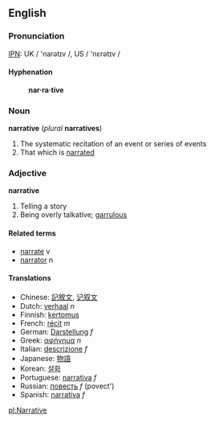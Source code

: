 {{rfc}}
==English==
===Pronunciation===
[[wiktionary:Pronunciation_key|IPN]]: UK / 'narətɪv /, US / 'nɛrətɪv /
====Hyphenation====
:'''nar&middot;ra&middot;tive'''

===Noun===
'''narrative''' (''plural'' '''narratives''')
# The systematic recitation of an event or series of events
# That which is [[narrate]]d

===Adjective===
'''narrative'''
# Telling a story 
# Being overly talkative; [[garrulous]]
 
====Related terms====
*[[narrate]] v
*[[narrator]] n

====Translations====
*Chinese: [[記敘文]], [[记叙文]]
*Dutch: [[verhaal]] ''n''
*Finnish: [[kertomus]]
*French: [[récit]] ''m''
*German: [[Darstellung]] ''f''
*Greek: [[αφήγημα]] ''n''
*Italian: [[descrizione]] ''f''
*Japanese: [[物語]]
*Korean: [[설화]]
*Portuguese: [[narrativa]] ''f''
*Russian: [[повесть]] ''f'' (povect')
*Spanish: [[narrativa]] ''f''

[[pl:Narrative]]